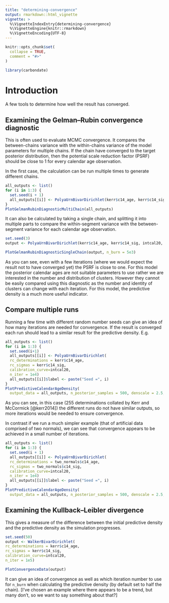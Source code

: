 ```yaml
---
title: "determining-convergence"
output: rmarkdown::html_vignette
vignette: >
  %\VignetteIndexEntry{determining-convergence}
  %\VignetteEngine{knitr::rmarkdown}
  %\VignetteEncoding{UTF-8}
---
```


```r
knitr::opts_chunk$set(
  collapse = TRUE,
  comment = "#>"
)
```

```r
library(carbondate)
```

# Introduction

A few tools to determine how well the result has converged.

## Examining the Gelman–Rubin convergence diagnostic

This is often used to evaluate MCMC convergence. It compares the between-chains variance with the within-chains variance of the model parameters for multiple chains. If the chain have converged to the target posterior distribution, then the potential scale reduction factor (PSRF) should be close to 1 for every calendar age observation.

In the first case, the calculation can be run multiple times to generate different chains.

```r
all_outputs <- list()
for (i in 1:3) {
  set.seed(i + 1)
  all_outputs[[i]] <- PolyaUrnBivarDirichlet(kerr$c14_age, kerr$c14_sig, intcal20, n_iter = 1e4)
}
PlotGelmanRubinDiagnosticMultiChain(all_outputs)
```

It can also be calculated by taking a single chain, and splitting it into multiple parts to compare the within-segment variance with the between-segment variance for each calendar age observation. 

```r
set.seed(3)
output <- PolyaUrnBivarDirichlet(kerr$c14_age, kerr$c14_sig, intcal20, n_iter = 2e4)

PlotGelmanRubinDiagnosticSingleChain(output, n_burn = 5e3)
```

As you can see, even with a few iterations (where we would expect the result not to have converged yet)
the PSRF is close to one. For this model the posterior calendar ages are not suitable parameters to
use rather we are interested in the number and distribution of clusters. However they cannot be easily
compared using this diagnostic as the number and identity of clusters can change with each iteration. For this model, the predictive density is a much more useful indicator.

## Compare multiple runs

Running a few time with different random number seeds can give an idea of how many iterations are needed for convergence. If the result is converged each run should lead to a similar result for the predictive density. E.g.

```r
all_outputs <- list()
for (i in 1:3) {
  set.seed(i+1)
  all_outputs[[i]] <- PolyaUrnBivarDirichlet(
  rc_determinations = kerr$c14_age,
  rc_sigmas = kerr$c14_sig,
  calibration_curve=intcal20,
  n_iter = 1e4)
  all_outputs[[i]]$label <- paste("Seed =", i)
}
PlotPredictiveCalendarAgeDensity(
  output_data = all_outputs, n_posterior_samples = 500, denscale = 2.5, interval_width = "1sigma")
```

As you can see, in this case (255 determinations collated by Kerr and McCormick [@kerr2014]) the different runs do not have similar outputs, so more iterations would be needed to ensure convergence.

In contrast if we run a much simpler example (that of artificial data comprised of two normals), we can see that convergence appears to be achieved in a small number of iterations.

```r
all_outputs <- list()
for (i in 1:3) {
  set.seed(i + 1)
  all_outputs[[i]] <- PolyaUrnBivarDirichlet(
  rc_determinations = two_normals$c14_age,
  rc_sigmas = two_normals$c14_sig,
  calibration_curve=intcal20,
  n_iter = 1e4)
  all_outputs[[i]]$label <- paste("Seed =", i)
}
PlotPredictiveCalendarAgeDensity(
  output_data = all_outputs, n_posterior_samples = 500, denscale = 2.5, interval_width = "1sigma")
```


## Examining the Kullback–Leibler divergence

This gives a measure of the difference between the initial predictive density and the predictive
density as the simulation progresses.

```r
set.seed(50)
output <- WalkerBivarDirichlet(
rc_determinations = kerr$c14_age,
rc_sigmas = kerr$c14_sig,
calibration_curve=intcal20,
n_iter = 1e5)

PlotConvergenceData(output)
```

It can give an idea of convergence as well as which iteration number to use for `n_burn` when
calculating the predictive density (by default set to half the chain). [I've chosen an example where
there appears to be a trend, but many don't, so we want to say something about that?]

